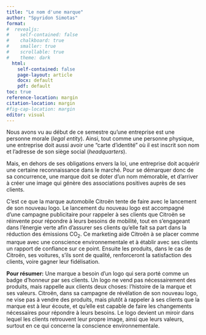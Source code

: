 ```yaml
---
title: "Le nom d'une marque"
author: "Spyridon Simotas"
format: 
#  revealjs: 
#    self-contained: false
#    chalkboard: true
#    smaller: true
#    scrollable: true
#    theme: dark
  html: 
    self-contained: false
    page-layout: article
    docx: default
    pdf: default
toc: true
reference-location: margin
citation-location: margin
#fig-cap-location: margin
editor: visual  
---
```


Nous avons vu au début de ce semestre qu’une entreprise est une personne morale (*legal entity*). Ainsi, tout comme une personne physique, une entreprise doit aussi avoir une “carte d’identité” où il est inscrit son nom et l’adresse de son siège social (*headquarters*).

Mais, en dehors de ses obligations envers la loi, une entreprise doit acquérir une certaine reconnaissance dans le marché. Pour se démarquer donc de sa concurrence, une marque doit se doter d’un nom mémorable, et d’arriver à créer une image qui génère des associations positives auprès de ses clients.

C’est ce que la marque automobile Citroën tente de faire avec le lancement de son nouveau logo. Le lancement du nouveau logo est accompagné d’une campagne publicitaire pour rappeler à ses clients que Citroën se réinvente pour répondre à leurs besoins de mobilité, tout en s’engageant dans l’énergie verte afin d’assurer ses clients qu’elle fait sa part dans la réduction des émissions CO~2~. Ce marketing aide Citroën à se placer comme marque avec une conscience environnementale et à établir avec ses clients un rapport de confiance sur ce point. Ensuite les produits, dans le cas de Citroën, ses voitures, s’ils sont de qualité, renforceront la satisfaction des clients, voire gagner leur fidélisation.

**Pour résumer:** Une marque a besoin d’un logo qui sera porté comme un badge d’honneur par ses clients. Un logo ne vend pas nécessairement des produits, mais rappelle aux clients deux choses: l’histoire de la marque et ses valeurs. Citroën, dans sa campagne de révélation de son nouveau logo, ne vise pas à vendre des produits, mais plutôt à rappeler à ses clients que la marque est à leur écoute, et qu’elle est capable de faire les changements nécessaires pour répondre à leurs besoins. Le logo devient un miroir dans lequel les clients retrouvent leur propre image, ainsi que leurs valeurs, surtout en ce qui concerne la conscience environnementale.
